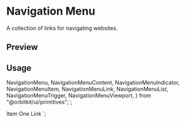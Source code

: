 

<Meta of={NavigationMenuStories} />

<PrimitiveDocsButton name="navigation-menu" />

# Navigation Menu

A collection of links for navigating websites.

## Preview

<Canvas of={NavigationMenuStories.Default} />

## Usage

  NavigationMenu,
  NavigationMenuContent,
  NavigationMenuIndicator,
  NavigationMenuItem,
  NavigationMenuLink,
  NavigationMenuList,
  NavigationMenuTrigger,
  NavigationMenuViewport,
} from "@orbitkit/ui/primitives";`;

  <NavigationMenuList>
    <NavigationMenuItem>
      <NavigationMenuTrigger>Item One</NavigationMenuTrigger>
      <NavigationMenuContent>
        <NavigationMenuLink>Link</NavigationMenuLink>
      </NavigationMenuContent>
    </NavigationMenuItem>
  </NavigationMenuList>
</NavigationMenu>`;

<Source code={importCode} language="ts" dark />
<Source code={usageCode} language="tsx" dark />
